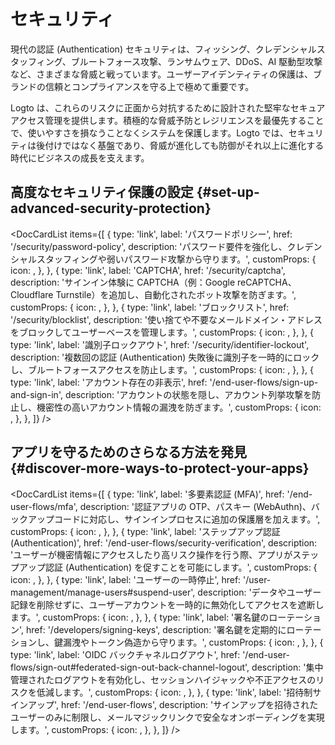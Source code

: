 
# セキュリティ

現代の認証 (Authentication) セキュリティは、フィッシング、クレデンシャルスタッフィング、ブルートフォース攻撃、ランサムウェア、DDoS、AI 駆動型攻撃など、さまざまな脅威と戦っています。ユーザーアイデンティティの保護は、ブランドの信頼とコンプライアンスを守る上で極めて重要です。

Logto は、これらのリスクに正面から対抗するために設計された堅牢なセキュアアクセス管理を提供します。積極的な脅威予防とレジリエンスを最優先することで、使いやすさを損なうことなくシステムを保護します。Logto では、セキュリティは後付けではなく基盤であり、脅威が進化しても防御がそれ以上に進化する時代にビジネスの成長を支えます。

## 高度なセキュリティ保護の設定 \{#set-up-advanced-security-protection}

<DocCardList
  items={[
    {
      type: 'link',
      label: 'パスワードポリシー',
      href: '/security/password-policy',
      description:
        'パスワード要件を強化し、クレデンシャルスタッフィングや弱いパスワード攻撃から守ります。',
      customProps: {
        icon: <KeyIcon />,
      },
    },
    {
      type: 'link',
      label: 'CAPTCHA',
      href: '/security/captcha',
      description:
        'サインイン体験に CAPTCHA（例：Google reCAPTCHA、Cloudflare Turnstile）を追加し、自動化されたボット攻撃を防ぎます。',
      customProps: {
        icon: <CheckboxIcon />,
      },
    },
    {
      type: 'link',
      label: 'ブロックリスト',
      href: '/security/blocklist',
      description:
        '使い捨てや不要なメールドメイン・アドレスをブロックしてユーザーベースを管理します。',
      customProps: {
        icon: <BlockUserIcon />,
      },
    },
    {
      type: 'link',
      label: '識別子ロックアウト',
      href: '/security/identifier-lockout',
      description:
        '複数回の認証 (Authentication) 失敗後に識別子を一時的にロックし、ブルートフォースアクセスを防止します。',
      customProps: {
        icon: <LockIcon />,
      },
    },
    {
      type: 'link',
      label: 'アカウント存在の非表示',
      href: '/end-user-flows/sign-up-and-sign-in',
      description:
        'アカウントの状態を隠し、アカウント列挙攻撃を防止し、機密性の高いアカウント情報の漏洩を防ぎます。',
      customProps: {
        icon: <HideIcon />,
      },
    },
  ]}
/>

## アプリを守るためのさらなる方法を発見 \{#discover-more-ways-to-protect-your-apps}

<DocCardList
  items={[
    {
      type: 'link',
      label: '多要素認証 (MFA)',
      href: '/end-user-flows/mfa',
      description:
        '認証アプリの OTP、パスキー (WebAuthn)、バックアップコードに対応し、サインインプロセスに追加の保護層を加えます。',
      customProps: {
        icon: <LockIcon />,
      },
    },
    {
      type: 'link',
      label: 'ステップアップ認証 (Authentication)',
      href: '/end-user-flows/security-verification',
      description:
        'ユーザーが機密情報にアクセスしたり高リスク操作を行う際、アプリがステップアップ認証 (Authentication) を促すことを可能にします。',
      customProps: {
        icon: <SecurityIcon />,
      },
    },
    {
      type: 'link',
      label: 'ユーザーの一時停止',
      href: '/user-management/manage-users#suspend-user',
      description:
        'データやユーザー記録を削除せずに、ユーザーアカウントを一時的に無効化してアクセスを遮断します。',
      customProps: {
        icon: <SuspendIcon />,
      },
    },
    {
      type: 'link',
      label: '署名鍵のローテーション',
      href: '/developers/signing-keys',
      description: '署名鍵を定期的にローテーションし、鍵漏洩やトークン偽造から守ります。',
      customProps: {
        icon: <SendEmailIcon />,
      },
    },
    {
      type: 'link',
      label: 'OIDC バックチャネルログアウト',
      href: '/end-user-flows/sign-out#federated-sign-out-back-channel-logout',
      description:
        '集中管理されたログアウトを有効化し、セッションハイジャックや不正アクセスのリスクを低減します。',
      customProps: {
        icon: <SuspendIcon />,
      },
    },
    {
      type: 'link',
      label: '招待制サインアップ',
      href: '/end-user-flows',
      description:
        'サインアップを招待されたユーザーのみに制限し、メールマジックリンクで安全なオンボーディングを実現します。',
      customProps: {
        icon: <SendEmailIcon />,
      },
    },
  ]}
/>
